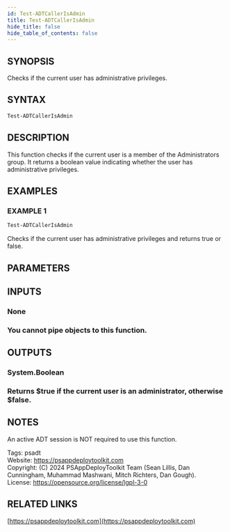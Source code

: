 ```yaml
---
id: Test-ADTCallerIsAdmin
title: Test-ADTCallerIsAdmin
hide_title: false
hide_table_of_contents: false
---
```


## SYNOPSIS

Checks if the current user has administrative privileges.

## SYNTAX

```powershell
Test-ADTCallerIsAdmin
```

## DESCRIPTION

This function checks if the current user is a member of the Administrators group.
It returns a boolean value indicating whether the user has administrative privileges.

## EXAMPLES

### EXAMPLE 1

```powershell
Test-ADTCallerIsAdmin
```

Checks if the current user has administrative privileges and returns true or false.

## PARAMETERS

## INPUTS

### None

### You cannot pipe objects to this function.
## OUTPUTS

### System.Boolean

### Returns $true if the current user is an administrator, otherwise $false.
## NOTES
An active ADT session is NOT required to use this function.

Tags: psadt<br />
Website: https://psappdeploytoolkit.com<br />
Copyright: (C) 2024 PSAppDeployToolkit Team (Sean Lillis, Dan Cunningham, Muhammad Mashwani, Mitch Richters, Dan Gough).<br />
License: https://opensource.org/license/lgpl-3-0

## RELATED LINKS

[https://psappdeploytoolkit.com](https://psappdeploytoolkit.com)
